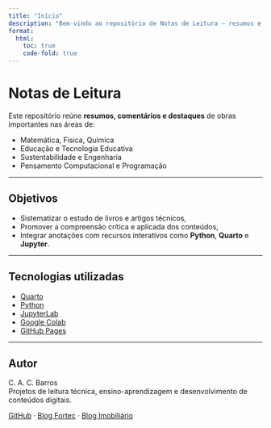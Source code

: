 ```yaml
---
title: "Início"
description: "Bem-vindo ao repositório de Notas de Leitura — resumos e comentários de obras científicas e técnicas."
format:
  html:
    toc: true
    code-fold: true
---
```


# Notas de Leitura

Este repositório reúne **resumos, comentários e destaques** de obras importantes nas áreas de:

- Matemática, Física, Química
- Educação e Tecnologia Educativa
- Sustentabilidade e Engenharia
- Pensamento Computacional e Programação

---

## Objetivos

- Sistematizar o estudo de livros e artigos técnicos,
- Promover a compreensão crítica e aplicada dos conteúdos,
- Integrar anotações com recursos interativos como **Python**, **Quarto** e **Jupyter**.

---

## Tecnologias utilizadas

- [Quarto](https://quarto.org/){target="_blank"}
- [Python](https://www.python.org/){target="_blank"}
- [JupyterLab](https://jupyter.org/){target="_blank"}
- [Google Colab](https://colab.research.google.com/){target="_blank"}
- [GitHub Pages](https://pages.github.com/){target="_blank"}

---

## Autor

C. A. C. Barros  
Projetos de leitura técnica, ensino-aprendizagem e desenvolvimento de conteúdos digitais.

[GitHub](https://github.com/cacbarros){target="_blank"} · [Blog Fortec](https://cacbarros.github.io/blog-fortec/){target="_blank"} · [Blog Imobiliário](https://cacbarros.github.io/imobiliario/){target="_blank"}

